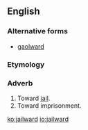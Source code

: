 ==English==

===Alternative forms===
* [[gaolward]] {{qualifier|rare}}

===Etymology===
{{suffix|jail|ward}}

===Adverb===
{{en-adv}}
# Toward [[jail]].
# Toward imprisonment.

[[ko:jailward]]
[[io:jailward]]